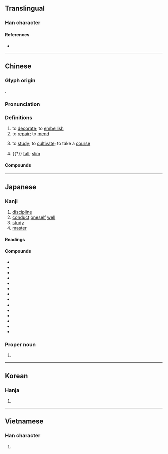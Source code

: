 {{also|脩}}
{{character info/new}}
==Translingual==
{{stroke order|strokes=9}}

===Han character===
{{Han char|rn=9|rad=人|as=07|asj=08|sn=9|snj=10|four=28222|canj=OLOH|ids=⿲亻丨⿱夂彡(G),⿲亻丨㣊(HTJKV)}}

====References====
* {{Han ref|kx=0106.050|dkj=00721|dj=0225.130|hdz=10159.020|uh=4FEE|ud=20462|bh=ADD7|bd=44503}}

----

==Chinese==
{{zh-forms|alt=俢,㣊-second round simplified}}

===Glyph origin===
{{Han etym}}
{{Han compound|攸|彡|ls=psc|c1=p|c2=s}}.

===Pronunciation===
{{zh-pron
|m=xiū
|m-s=
|dg=
|c=sau1
|c-t=
|g=
|h=pfs=siû
|j=
|mb=siú
|md=siŭ
|mn=siu
|mn-t=siu1
|w=
|x=
|ma=Zh-xiu.ogg
|mc=y
|oc=y
|cat=v
}}

===Definitions===
{{zh-hanzi}}

# to [[decorate]]; to [[embellish]]
# to [[repair]]; to [[mend]]
# {{lb|zh|education}} to [[study]]; to [[cultivate]]; to take a [[course]]
# {{†}} [[tall]]; [[slim]]

====Compounds====
{{zh-der|修版|修道|修訂|修復|修改|修建|修理|修飾|修養|修整|修正|修築|大修|修辭學|修煉|修女|修指甲|修治|修函|修士|修蓋|修橋補路|不修|不修帷薄|修舊利廢|修持|不修小節|修身養性|修濬|在職進修|年久失修|帕修斯|修習|修撰|修仙|修明|修補|修枝|修造|俊眼修眉|修省|修邊幅|修墓|修眉|修邊|修己|修正主義|修謹以俟|修竹|修路|小修|修阻|恨苦修行|修行|必修科|必修|修譜|修辭|不修邊幅|修飾邊幅|專修|修學|修書|修和|修五臟廟|帷薄不修|修長|修繕|修剪|修訂本|修文偃武|地下修文|姱修|修業|女修士|修憲|帶髮修行|修身|修母畫荻|修葺|修練|修腳|報修|修鍊|主修|在家修|偃武修文|修道院|修齋|修修|失修|修置產室|前修|修睦|修文|修好|兼修|修齡|公門修行|修禊|修面|修辭格|修身齊家|修護|修名|修史|修容|修正液|修短|碎修兒|束修|演武修文|檢修|監修|束身自修|暑修班|潛修|滴修都速|研修|滅罪修因|擋修|文修武偃|程序修憲|福惠雙修|承修|武偃文修|搶修|清修|束身修行|焚修|歲修|棄武修文|文修武備|整修|編修|自修|選修科|講信修睦|纂修|養性修真|術德兼修|靜修|補修|進德修業|蹇修|興修|維修|阿修羅|阻修|選修|重修舊好|重修|邊幅不修|翻修|進修|裝修|苦修|茂林修竹|修武}}

{{zh-cat|Elementary}}

----

==Japanese==

===Kanji===
{{ja-kanji|grade=5|rs=人08}}

# [[discipline]]
# [[conduct]] [[oneself]] [[well]]
# [[study]]
# [[master]]

====Readings====
{{ja-readings
|goon=しゅ, す
|kanon=しゅう<しう
|kun=おさ-める, おさ-まる
|nanori=のぶ
}}

====Compounds====
{{der-top3|Compounds}}
* {{ja-r|改修|かいしゅう}}
* {{ja-r|修行|しゅぎょう}}
* {{ja-r|修士|しゅうし}}
* {{ja-r|修整|しゅうせい}}
* {{ja-r|修正|しゅうせい}}
* {{ja-r|修繕|しゅうぜん}}
* {{ja-r|修訂|しゅうてい}}
* {{ja-r|修道|しゅうどう}}
* {{ja-r|修復|しゅうふく}}
* {{ja-r|修補|しゅうほ}}
* {{ja-r|修養|しゅうよう}}
* {{ja-r|修羅|しゅら}}
* {{ja-r|修理|しゅうり}}
* {{ja-r|補修|ほしゅう}}
{{der-bottom}}

===Proper noun===
{{ja-pos|おさむ|proper}}

# {{given name|male|lang=ja|sort=おさむ}}

----

==Korean==

===Hanja===
{{ko-hanja|hangeul=수|rv=su|mr=su|y=swu}}

# {{defn|lang=ko|sort=人07}}

----

==Vietnamese==

===Han character===
{{vi-hantu|[[tu]], [[khương]]|rs=人07}}

# {{defn|lang=vi|sort=人07}}